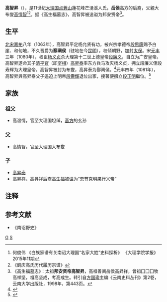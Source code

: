 '''高智昇'''（{{bd|？||？}}），是11世纪[[大理国|大理国]][[点蒼山|点蒼山]]蓮花峰芒湧溪人氏，'''岳侯'''高方的后裔，父親大布燮[[高情智|高情智]]<ref>何俊伟 《白族家谱有关南诏大理国“名家大姓”史料探析》 《大理学院学报》 2015年11期</ref><ref>《鹤庆高氏历代履历宗谱》</ref>。据《高生福墓志》，高智昇被追谥为邦安贤帝<ref>《高生福墓志》：太祖'''邦安贤帝高智昇'''，高祖善阐岳侯高昇祥，曾祖囗囗囗牧高祥坚，祖高坚成，考高成生。转引自[[方国瑜|方国瑜]]主编《云南史料丛刊》第2卷，云南大学出版社，1998年，第443页。</ref>。

==生平==
[[北宋|北宋]][[嘉祐|嘉祐]]八年（1063年），高智昇平定杨允贤有功，被兴宗孝德帝[[段思廉|段思廉]]赐予白崖、和甸地，不久晋爵为'''鄯阐侯'''（驻地在今[[昆明|昆明]]），权倾朝野，加封[[太保|太保]]。宋[[元丰_(北宋)|元丰]]三年（1080年），权臣[[杨义贞|杨义贞]]杀大理第十二世上德皇帝[[段廉义|段廉义]]，自立为广安皇帝。高智昇遂命其子[[清平官|清平官]]（即[[宰相|宰相]]）[[高昇泰|高昇泰]]率东方兵马攻灭杨义贞，拥立段廉义侄段寿辉为大理皇帝。高智昇被封为布燮，高昇泰为鄯阐侯。<ref>{{cite book | title=白族 | publisher=民族出版社 | series=民族知识丛书 | year=1990 | isbn=978-7-105-00814-8 | url=https://books.google.nl/books?id=R80yAAAAMAAJ | language=zh | access-date=2021-10-19 | page=21}}</ref>元丰四年（1081年），高智昇與高昇泰父子逼迫上明帝[[段壽輝|段壽輝]]退位出家，接著便擁立[[段正明|段正明]]繼位。<ref name="滇云历年传">{{cite book | title=滇云历年传 | publisher=云南大学出版社云南人民出版社 | series=云南文库. 大家文丛 | year=2018 | isbn=978-7-5482-3371-8 | url=https://books.google.nl/books?id=7rnUDwAAQBAJ&pg=PT126 | language=zh | access-date=2021-10-19 | page=126}}</ref>

==家族==
===祖父===
*高温情，官至大理国坦绰，[[高方|高方]]的玄孙

===父===
*高情智，官至大理国大布燮

===子===
*[[高昇泰|高昇泰]]
*[[高昇祥|高昇祥]]，高昇祥后裔[[高生福|高生福]]被谥为“忠节克明果行义帝”

==注释==
{{reflist}}

==参考文献==
*《南诏野史》
{{大理君主}}
[[Category:大理市人|G]]
[[Category:高姓|S]]